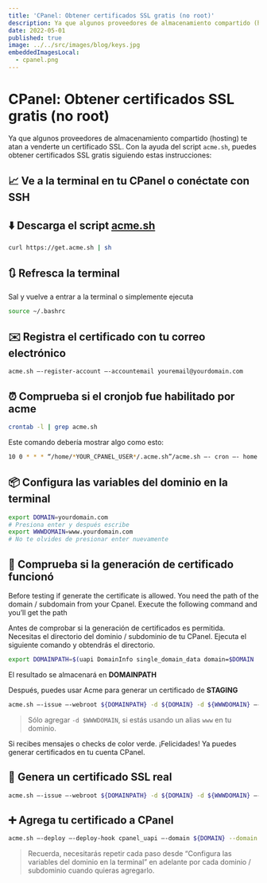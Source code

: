 ```yaml
---
title: 'CPanel: Obtener certificados SSL gratis (no root)'
description: Ya que algunos proveedores de almacenamiento compartido (hosting) te atan a venderte un certificado SSL.
date: 2022-05-01
published: true
image: ../../src/images/blog/keys.jpg
embeddedImagesLocal:
  - cpanel.png
---
```


# CPanel: Obtener certificados SSL gratis (no root)


Ya que algunos proveedores de almacenamiento compartido (hosting) te atan a venderte un certificado SSL. Con la ayuda del script `acme.sh`, puedes obtener certificados SSL gratis siguiendo estas instrucciones:

## 📈 Ve a la terminal en tu CPanel o conéctate con SSH

<GatsbyImage image={getImage(props.localImages[0])} alt="CPanel" />

## ⬇️ Descarga el script [acme.sh](http://acme.sh/)

```bash
curl https://get.acme.sh | sh
```

## 🔃 Refresca la terminal

Sal y vuelve a entrar a la terminal o simplemente ejecuta

```bash
source ~/.bashrc
```

## ✉️ Registra el certificado con tu correo electrónico

```bash
acme.sh —-register-account —-accountemail youremail@yourdomain.com
```

## ⏰ Comprueba si el cronjob fue habilitado por acme

```bash
crontab -l | grep acme.sh
```

Este comando debería mostrar algo como esto:

```bash
10 0 * * * “/home/*YOUR_CPANEL_USER*/.acme.sh”/acme.sh —- cron —- home “/home/*YOUR_CPANEL_USER*/.acme.sh” > /dev/null
```

## 📦 Configura las variables del dominio en la terminal

```bash
export DOMAIN=yourdomain.com
# Presiona enter y después escribe
export WWWDOMAIN=www.yourdomain.com
# No te olvides de presionar enter nuevamente
```

## 🔑 Comprueba si la generación de certificado funcionó

Before testing if generate the certificate is allowed. You need the path of the domain / subdomain from your Cpanel. Execute the following command and you’ll get the path

Antes de comprobar si la generación de certificados es permitida. Necesitas el directorio del dominio / subdominio de tu CPanel. Ejecuta el siguiente comando y obtendrás el directorio.

```bash
export DOMAINPATH=$(uapi DomainInfo single_domain_data domain=$DOMAIN | grep documentroot| cut -d " " -f 6)
```

El resultado se almacenará en **DOMAINPATH**

Después, puedes usar Acme para generar un certificado de **STAGING**

```bash
acme.sh —-issue —-webroot ${DOMAINPATH} -d ${DOMAIN} -d ${WWWDOMAIN} —-staging
```

> Sólo agregar `-d $WWWDOMAIN`, si estás usando un alias `www` en tu dominio.

Si recibes mensajes o checks de color verde. ¡Felicidades! Ya puedes generar certificados en tu cuenta CPanel.

## 🍄 Genera un certificado SSL real

```bash
acme.sh —-issue —-webroot ${DOMAINPATH} -d ${DOMAIN} -d ${WWWDOMAIN} —-force
```

## ➕ Agrega tu certificado a CPanel

```bash
acme.sh —-deploy —-deploy-hook cpanel_uapi —-domain ${DOMAIN} --domain ${WWWDOMAIN}
```

> Recuerda, necesitarás repetir cada paso desde “Configura las variables del dominio en la terminal” en adelante por cada dominio / subdominio cuando quieras agregarlo.
